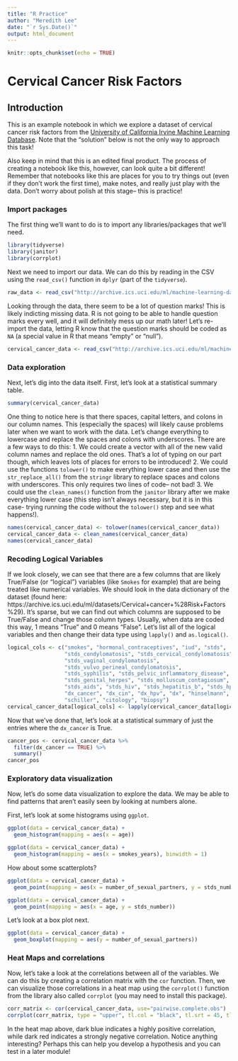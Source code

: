 ```yaml
---
title: "R Practice"
author: "Meredith Lee"
date: "`r Sys.Date()`"
output: html_document
---
```


```r
knitr::opts_chunk$set(echo = TRUE)
```

# Cervical Cancer Risk Factors

## Introduction

This is an example notebook in which we explore a dataset of cervical cancer risk factors from the [University of California Irvine Machine Learning Database](https://archive.ics.uci.edu/ml/index.php). Note that the "solution" below is not the only way to approach this task! 

Also keep in mind that this is an edited final product. The process of creating a notebook like this, however, can look quite a bit different! Remember that notebooks like this are places for you to try things out (even if they don't work the first time), make notes, and really just play with the data. Don't worry about polish at this stage-- this is practice!

### Import packages

The first thing we'll want to do is to import any libraries/packages that we'll need. 

```r
library(tidyverse)
library(janitor)
library(corrplot)
```

Next we need to import our data. We can do this by reading in the CSV using the `read_csv()` function in `dplyr` (part of the `tidyverse`).

```r
raw_data <- read_csv("http://archive.ics.uci.edu/ml/machine-learning-databases/00383/risk_factors_cervical_cancer.csv")
```

Looking through the data, there seem to be a lot of question marks! This is likely indicting missing data. R is not going to be able to handle question marks every well, and it will definitely mess up our math later! Let's re-import the data, letting R know that the question marks should be coded as `NA` (a special value in R that means "empty" or "null").

```r
cervical_cancer_data <- read_csv("http://archive.ics.uci.edu/ml/machine-learning-databases/00383/risk_factors_cervical_cancer.csv", na = c("?", "NA"))
```
### Data exploration

Next, let's dig into the data itself. First, let's look at a statistical summary table.

```r
summary(cervical_cancer_data)
```
One thing to notice here is that there spaces, capital letters, and colons in our column names. This (especially the spaces) will likely cause problems later when we want to work with the data. Let's change everything to lowercase and replace the spaces and colons with underscores. There are a few ways to do this: 
1. We could create a vector with all of the new valid column names and replace the old ones. That's a lot of typing on our part though, which leaves lots of places for errors to be introduced! 
2. We could use the functions `tolower()` to make everything lower case and then use the `str_replace_all()` from the `stringr` library to replace spaces and colons with underscores. This only requires two lines of code-- not bad! 
3. We could use the `clean_names()` function from the `janitor` library after we make everything lower case (this step isn't always necessary, but it is in this case- trying running the code without the `tolower()` step and see what happens!). 

```r
names(cervical_cancer_data) <- tolower(names(cervical_cancer_data))
cervical_cancer_data <- clean_names(cervical_cancer_data)
names(cervical_cancer_data)
```

### Recoding Logical Variables

If we look closely, we can see that there are a few columns that are likely True/False (or "logical") variables (like `Smokes` for example) that are being treated like numerical variables. We should look in the data dictionary of the dataset (found here: https://archive.ics.uci.edu/ml/datasets/Cervical+cancer+%28Risk+Factors%29). It's sparse, but we can find out which columns are supposed to be True/False and change those column types. Usually, when data are coded this way, 1 means "True" and 0 means "False". Let's list all of the logical variables and then change their data type using `lapply()` and `as.logical()`.

```r
logical_cols <- c("smokes", "hormonal_contraceptives", "iud", "stds", 
                  "stds_condylomatosis", "stds_cervical_condylomatosis", 
                  "stds_vaginal_condylomatosis", 
                  "stds_vulvo_perineal_condylomatosis", 
                  "stds_syphilis", "stds_pelvic_inflammatory_disease", 
                  "stds_genital_herpes", "stds_molluscum_contagiosum", 
                  "stds_aids", "stds_hiv", "stds_hepatitis_b", "stds_hpv",
                  "dx_cancer", "dx_cin", "dx_hpv", "dx", "hinselmann",
                  "schiller", "citology", "biopsy")
cervical_cancer_data[logical_cols] <- lapply(cervical_cancer_data[logical_cols], as.logical)
```

Now that we've done that, let's look at a statistical summary of just the entries where the `dx_cancer` is True. 

```r
cancer_pos <- cervical_cancer_data %>% 
  filter(dx_cancer == TRUE) %>% 
  summary()
cancer_pos
```

### Exploratory data visualization 

Now, let's do some data visualization to explore the data. We may be able to find patterns that aren't easily seen by looking at numbers alone. 

First, let's look at some histograms using `ggplot`.


```r
ggplot(data = cervical_cancer_data) +
  geom_histogram(mapping = aes(x = age))
```

```r
ggplot(data = cervical_cancer_data) +
  geom_histogram(mapping = aes(x = smokes_years), binwidth = 1)
```
How about some scatterplots? 

```r
ggplot(data = cervical_cancer_data) +
  geom_point(mapping = aes(x = number_of_sexual_partners, y = stds_number))
```
```r
ggplot(data = cervical_cancer_data) +
  geom_point(mapping = aes(x = age, y = stds_number))
```

Let's look at a box plot next.

```r
ggplot(data = cervical_cancer_data) +
  geom_boxplot(mapping = aes(y = number_of_sexual_partners))
```
### Heat Maps and correlations

Now, let's take a look at the correlations between all of the variables. We can do this by creating a correlation matrix with the `cor` function. Then, we can visualize those correlations in a heat map using the `corrplot()` function from the library also called `corrplot` (you may need to install this package). 

```r
corr_matrix <- cor(cervical_cancer_data, use="pairwise.complete.obs")
corrplot(corr_matrix, type = "upper", tl.col = "black", tl.srt = 45, tl.cex = .5)
```
In the heat map above, dark blue indicates a highly positive correlation, while dark red indicates a strongly negative correlation. Notice anything interesting? Perhaps this can help you develop a hypothesis and you can test in a later module!



